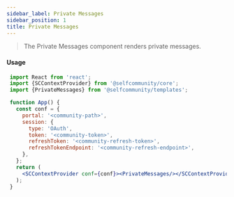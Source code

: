 ```yaml
---
sidebar_label: Private Messages
sidebar_position: 1
title: Private Messages
---
```


> The Private Messages component renders private messages.


<Logged><PrivateMessages/></Logged>

#### Usage

```jsx
 import React from 'react';
 import {SCContextProvider} from '@selfcommunity/core';
 import {PrivateMessages} from '@selfcommunity/templates';

 function App() {
   const conf = {
     portal: '<community-path>',
     session: {
       type: 'OAuth',
       token: '<community-token>',
       refreshToken: '<community-refresh-token>',
       refreshTokenEndpoint: '<community-refresh-endpoint>',
     },
   };
   return (
     <SCContextProvider conf={conf}><PrivateMessages/></SCContextProvider>
   );
 }
 ```
